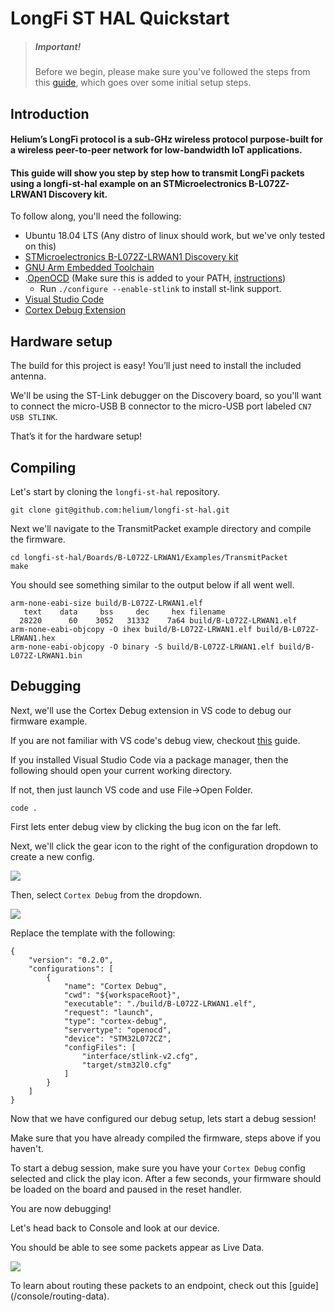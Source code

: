 
# LongFi ST HAL Quickstart 

> ##### Important!  
> Before we begin, please make sure you've followed the steps from this [guide](/quickstart), which goes over some initial setup steps. 

## Introduction

#### Helium’s LongFi protocol is a sub-GHz wireless protocol purpose-built for a wireless peer-to-peer network for low-bandwidth IoT applications.

#### This guide will show you step by step how to transmit LongFi packets using a longfi-st-hal example on an STMicroelectronics B-L072Z-LRWAN1 Discovery kit.

To follow along, you'll need the following:
* Ubuntu 18.04 LTS (Any distro of linux should work, but we've only tested on this)
* <a href="https://www.st.com/en/evaluation-tools/b-l072z-lrwan1.html" target="_blank">STMicroelectronics B-L072Z-LRWAN1 Discovery kit</a>
* <a href="https://developer.arm.com/tools-and-software/open-source-software/developer-tools/gnu-toolchain/gnu-rm/downloads" target="_blank">GNU Arm Embedded Toolchain</a>  
* .<a href="https://github.com/ntfreak/openocd" target="_blank">OpenOCD</a> (Make sure this is added to your PATH, <a href="https://linuxize.com/post/how-to-add-directory-to-path-in-linux/" target="_blank">instructions</a>)
  * Run `./configure --enable-stlink` to install st-link support.
* <a href="https://code.visualstudio.com" target="_blank">Visual Studio Code</a>  
* <a href="https://marketplace.visualstudio.com/items?itemName=marus25.cortex-debug" target="_blank">Cortex Debug Extension</a>

## Hardware setup

The build for this project is easy! You’ll just need to install the included antenna.  
 
We'll be using the ST-Link debugger on the Discovery board, so you'll want to connect the micro-USB B connector to the micro-USB port labeled `CN7 USB STLINK`.
 
That’s it for the hardware setup! 

## Compiling  

Let's start by cloning the `longfi-st-hal` repository.
```
git clone git@github.com:helium/longfi-st-hal.git
```
Next we'll navigate to the TransmitPacket example directory and compile the firmware.
```
cd longfi-st-hal/Boards/B-L072Z-LRWAN1/Examples/TransmitPacket
make
```
You should see something similar to the output below if all went well.
```
arm-none-eabi-size build/B-L072Z-LRWAN1.elf
   text    data     bss     dec     hex filename
  28220      60    3052   31332    7a64 build/B-L072Z-LRWAN1.elf
arm-none-eabi-objcopy -O ihex build/B-L072Z-LRWAN1.elf build/B-L072Z-LRWAN1.hex
arm-none-eabi-objcopy -O binary -S build/B-L072Z-LRWAN1.elf build/B-L072Z-LRWAN1.bin
```
## Debugging

Next, we'll use the Cortex Debug extension in VS code to debug our firmware example.  

If you are not familiar with VS code's debug view, checkout <a href="https://code.visualstudio.com/docs/editor/debugging" target="_blank">this</a> guide.  

If you installed Visual Studio Code via a package manager, then the following should open your current working directory.  

If not, then just launch VS code and use File->Open Folder.  
```
code .
```

First lets enter debug view by clicking the bug icon on the far left.  

Next, we'll click the gear icon to the right of the configuration dropdown to create a new config.

<img src={vs_code_debug_view} /> 

Then, select `Cortex Debug` from the dropdown.

<img src={vs_code_config_select} />

Replace the template with the following:

```
{
    "version": "0.2.0",
    "configurations": [
        {
            "name": "Cortex Debug",
            "cwd": "${workspaceRoot}",
            "executable": "./build/B-L072Z-LRWAN1.elf",
            "request": "launch",
            "type": "cortex-debug",
            "servertype": "openocd",
            "device": "STM32L072CZ",
            "configFiles": [
                "interface/stlink-v2.cfg",
                "target/stm32l0.cfg"
            ]
        }
    ]
}
```
Now that we have configured our debug setup, lets start a debug session!  

Make sure that you have already compiled the firmware, steps above if you haven't.  

To start a debug session, make sure you have your `Cortex Debug` config selected and click the play icon. After a few seconds, your firmware should be loaded on the board and paused in the reset handler.

You are now debugging!

Let's head back to Console and look at our device. 

You should be able to see some packets appear as Live Data. 

<img src={device_packets} />

To learn about routing these packets to an endpoint, check out this [guide] (/console/routing-data). 
